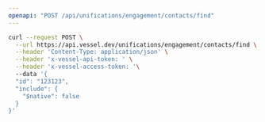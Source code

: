 ```yaml
---
openapi: "POST /api/unifications/engagement/contacts/find"
---
```


<RequestExample>

```bash Request
curl --request POST \
  --url https://api.vessel.dev/unifications/engagement/contacts/find \
  --header 'Content-Type: application/json' \
  --header 'x-vessel-api-token: ' \
  --header 'x-vessel-access-token: '\ 
  --data '{
  "id": "123123",
  "include": {
    "$native": false
  }
}'
```

</RequestExample>


      